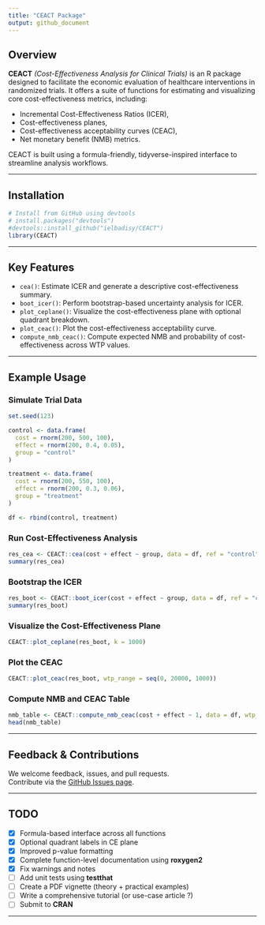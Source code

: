 ```yaml
---
title: "CEACT Package"
output: github_document
---
```


## Overview

**CEACT** *(Cost-Effectiveness Analysis for Clinical Trials)* is an R package designed to facilitate the economic evaluation of healthcare interventions in randomized trials. It offers a suite of functions for estimating and visualizing core cost-effectiveness metrics, including:

- Incremental Cost-Effectiveness Ratios (ICER),
- Cost-effectiveness planes,
- Cost-effectiveness acceptability curves (CEAC),
- Net monetary benefit (NMB) metrics.

CEACT is built using a formula-friendly, tidyverse-inspired interface to streamline analysis workflows.

---

## Installation

```r
# Install from GitHub using devtools
# install.packages("devtools")
#devtools::install_github("ielbadisy/CEACT")
library(CEACT)
```

---

## Key Features

- `cea()`: Estimate ICER and generate a descriptive cost-effectiveness summary.
- `boot_icer()`: Perform bootstrap-based uncertainty analysis for ICER.
- `plot_ceplane()`: Visualize the cost-effectiveness plane with optional quadrant breakdown.
- `plot_ceac()`: Plot the cost-effectiveness acceptability curve.
- `compute_nmb_ceac()`: Compute expected NMB and probability of cost-effectiveness across WTP values.

---

## Example Usage

### Simulate Trial Data

```r
set.seed(123)

control <- data.frame(
  cost = rnorm(200, 500, 100),
  effect = rnorm(200, 0.4, 0.05),
  group = "control"
)

treatment <- data.frame(
  cost = rnorm(200, 550, 100),
  effect = rnorm(200, 0.3, 0.06),
  group = "treatment"
)

df <- rbind(control, treatment)
```

### Run Cost-Effectiveness Analysis

```r
res_cea <- CEACT::cea(cost + effect ~ group, data = df, ref = "control")
summary(res_cea)
```

### Bootstrap the ICER

```r
res_boot <- CEACT::boot_icer(cost + effect ~ group, data = df, ref = "control", R = 300)
summary(res_boot)
```

### Visualize the Cost-Effectiveness Plane

```r
CEACT::plot_ceplane(res_boot, k = 1000)
```

### Plot the CEAC

```r
CEACT::plot_ceac(res_boot, wtp_range = seq(0, 20000, 1000))
```

### Compute NMB and CEAC Table

```r
nmb_table <- CEACT::compute_nmb_ceac(cost + effect ~ 1, data = df, wtp_range = seq(0, 20000, 1000))
head(nmb_table)
```

---

## Feedback & Contributions

We welcome feedback, issues, and pull requests.  
Contribute via the [GitHub Issues page](https://github.com/ielbadisy/CEACT/issues).

---

## TODO

- [x] Formula-based interface across all functions
- [x] Optional quadrant labels in CE plane
- [x] Improved p-value formatting
- [x] Complete function-level documentation using **roxygen2**
- [x] Fix warnings and notes
- [ ] Add unit tests using **testthat**
- [ ] Create a PDF vignette (theory + practical examples)
- [ ] Write a comprehensive tutorial (or use-case article ?)
- [ ] Submit to **CRAN**

---


